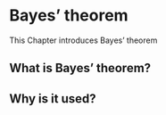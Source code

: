 # Bayes' theorem {#bayes}

This Chapter introduces Bayes' theorem

## What is Bayes' theorem?

## Why is it used?